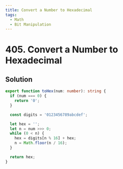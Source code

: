 ```yaml
---
title: Convert a Number to Hexadecimal
tags:
  - Math
  - Bit Manipulation
---
```


# 405. Convert a Number to Hexadecimal

<Badges>
  <LevelBadge level="easy" />
  <TopicBadge name="Math" slug="math" />
  <TopicBadge name="Bit Manipulation" slug="bit-manipulation" />
</Badges>

## Solution

```typescript filename="solution.ts" copy
export function toHex(num: number): string {
  if (num === 0) {
    return '0';
  }

  const digits = '0123456789abcdef';

  let hex = '';
  let n = num >>> 0;
  while (0 < n) {
    hex = digits[n % 16] + hex;
    n = Math.floor(n / 16);
  }

  return hex;
}
```

<ProblemLink
  codingSite="leetcode"
  href="https://leetcode.com/problems/convert-a-number-to-hexadecimal"
  title="Convert a Number to Hexadecimal"
/>
